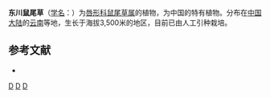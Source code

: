{{Speciesbox 
| taxon = Salvia mairei
| authority = Levl.
}}

'''东川鼠尾草'''（[[学名|学名]]：{{lang|la|''Salvia mairei''}}）为[[唇形科|唇形科]][[鼠尾草属|鼠尾草属]]的植物，为中国的特有植物。分布在[[中国大陆|中国大陆]]的[[云南|云南]]等地，生长于海拔3,500米的地区，目前已由人工引种栽培。

== 参考文献 ==
<div class="references-small">
* {{cite web| url =http://www.bioinfo.cn/db05/KmzwSpecies.php?action=view&id=11832| title =东川鼠尾草| work =《中国高等植物数据库全库》| publisher =中国科学院微生物研究所| author =昆明植物研究所| accessdate =2009-02-24| deadurl =yes| archiveurl =https://web.archive.org/web/20160305004005/http://www.bioinfo.cn/db05/KmzwSpecies.php?action=view&id=11832| archivedate =2016-03-05}}
</div>
{{Taxonbar|from=Q5238240}}

[[Category:鼠尾草属|D]]
[[Category:中國特有植物|D]]
[[Category:云南植物|D]]